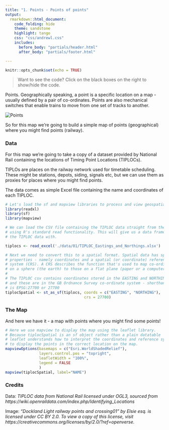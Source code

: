 ```yaml
---
title: "1. Points - Points of points"
output:
  rmarkdown::html_document:
    code_folding: hide
    theme: sandstone   
    highlight: tango
    css: "css/andrewl.css"
    includes:
      before_body: "partials/header.html"
      after_body: "partials/footer.html"

---
```

```r
knitr::opts_chunk$set(echo = TRUE)
```

> Want to see the code? Click on the black boxes on the right to show/hide the code. 

Points. Geographically speaking, a point is a specific location on a map - usually defined
by a pair of co-ordinates. Points are also mechanical switches that enable trains to move from one set of
tracks to another.

![](images/2218837318_1d29a7f419_w.jpg "Points")

So for this map we're going to build a simple map of points (geographical) where you might
find points (railway).

### Data

For this map we're going to take a copy of a dataset provided by National Rail
containing the locations of Timing Point Locations (TIPLOCs).

TIPLOs are places on the railway network used for timetable scheduling. These
might be stations, depots, siding, signals etc, but we can use them as proxies
for places where you might find points.

The data comes as simple Excel file containing the name and coordinates of each
TIPLOC.

```r

# Let's load the sf and mapview libraries to process and view geospatial data
library(readxl)
library(sf)
library(mapview)

# We can load the CSV file containing the TIPLOC data straight from the CSV file
# using R's standard read functionality. This will give us a data frame to access
# the TIPLOC data with.

tiplocs <- read_excel('./data/01/TIPLOC_Eastings_and_Northings.xlsx')

# Next we need to convert this to a spatial format. Spatial data has special
# properties - namely coordinates and a spatial (or coordinate) reference 
# system (CRS). A CRS describes the function that's used to map co-ordinates
# on a sphere (the earth) to those on a flat plane (paper or a computer screen).
#
# The TIPLOC csv contains coordinates stored in the EASTING and NORTHING fields
# and these are in the GB Ordnance Survey co-ordinate system - shorthand for this
# is EPSG:27700 or 27700
tiplocSpatial <- st_as_sf(tiplocs, coords = c("EASTING", "NORTHING"), 
                                   crs = 27700)

```

### The Map

And here we have it - a map with points where you might find some points!
```r
# Here we use mapview to display the map using the leaflet library.
# Because tiplocSpatial is an sf object rather than a plain datatable
# leaflet understands how to interpret the coordinates and reference system
# to display the points in the correct location on the map.
mapviewOptions(basemaps = c("Esri.WorldShadedRelief"),
               layers.control.pos = "topright",
               leafletWidth = "100%",
               legend = FALSE
               )
mapview(tiplocSpatial, label="NAME")
```


### Credits

Data: _TIPLOC data from National Rail licensed under OGL3, sourced from https://wiki.openraildata.com/index.php/Identifying_Locations_

Image: _"Dockland Light railway points and crossing01" by Elsie esq. is licensed under CC BY 2.0. To view a copy of this license, visit https://creativecommons.org/licenses/by/2.0/?ref=openverse._

